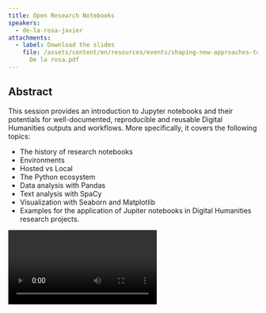 ```yaml
---
title: Open Research Notebooks
speakers:
  - de-la-rosa-javier
attachments:
  - label: Download the slides
    file: /assets/content/en/resources/events/shaping-new-approaches-to-data-management-in-arts-and-humanities/sessions/3/4.1
      De la rosa.pdf
---
```

## Abstract

This session provides an introduction to Jupyter notebooks and their potentials for well-documented, reproducible and reusable Digital Humanities outputs and workflows. More specifically, it covers the following topics:

* The history of research notebooks
* Environments
* Hosted vs Local
* The Python ecosystem
* Data analysis with Pandas
* Text analysis with SpaCy
* Visualization with Seaborn and Matplotlib
* Examples for the application of Jupiter notebooks in Digital Humanities research projects.

<Video provider="youtube" id="RCutHDQo6-Y">
  Javier de la Rosa - Open Research Notebooks
</Video>
